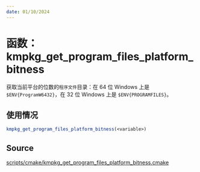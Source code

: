 ```yaml
---
date: 01/10/2024
---
```

# 函数： kmpkg_get_program_files_platform_bitness

获取当前平台的位数的`程序文件`目录：在 64 位 Windows 上是 `$ENV{ProgramW6432}`，在 32 位 Windows 上是 `$ENV{PROGRAMFILES}`。

## 使用情况

```cmake
kmpkg_get_program_files_platform_bitness(<variable>)
```

## Source

[scripts/cmake/kmpkg\_get\_program\_files\_platform\_bitness.cmake](https://gitee.com/kumo-pub/kmpkg/blob/master/scripts/cmake/kmpkg_get_program_files_platform_bitness.cmake)
